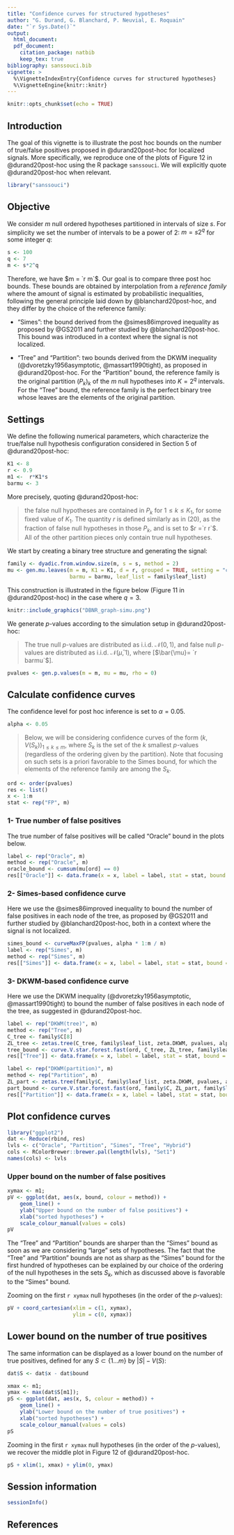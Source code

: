 ```yaml
---
title: "Confidence curves for structured hypotheses"
author: "G. Durand, G. Blanchard, P. Neuvial, E. Roquain"
date: "`r Sys.Date()`"
output:
  html_document:
  pdf_document: 
    citation_package: natbib
    keep_tex: true
bibliography: sanssouci.bib
vignette: >
  %\VignetteIndexEntry{Confidence curves for structured hypotheses}
  %\VignetteEngine{knitr::knitr}
---
```


```r
knitr::opts_chunk$set(echo = TRUE)
```

## Introduction

The goal of this vignette is to illustrate the post hoc bounds on the number of true/false positives proposed in @durand20post-hoc for localized signals. More specifically, we reproduce one of the plots of Figure 12 in @durand20post-hoc using the R package `sanssouci`. We will explicitly quote @durand20post-hoc when relevant.

```r
library("sanssouci")
```

## Objective

We consider $m$ null ordered hypotheses partitioned in intervals of size $s$. For simplicity we set the number of intervals to be a power of 2: $m = s 2^q$ for some integer $q$:

```r
s <- 100
q <- 7
m <- s*2^q
```

Therefore, we have $m = `r m`$. Our goal is to compare three post hoc bounds. These bounds are obtained by interpolation from a *reference family* where the amount of signal is estimated by probabilistic inequalities, following the general principle laid down by @blanchard20post-hoc, and they differ by the choice of the reference family:

- "Simes": the bound derived from the @simes86improved inequality as proposed by @GS2011 and further studied by @blanchard20post-hoc. This bound was introduced in a context where the signal is not localized.

- "Tree" and "Partition": two bounds derived from the DKWM inequality (@dvoretzky1956asymptotic, @massart1990tight), as proposed in @durand20post-hoc. For the "Partition" bound, the reference family is the original partition $(P_k)_k$ of the $m$ null hypotheses into $K=2^q$ intervals. For the "Tree" bound, the reference family is the perfect binary tree whose leaves are the elements of the original partition.

## Settings

We define the following numerical parameters, which characterize the true/false null hypothesis configuration considered in Section 5 of @durand20post-hoc:

```r
K1 <- 8
r <- 0.9
m1 <-  r*K1*s
barmu <- 3
```

More precisely, quoting @durand20post-hoc:

> the false null hypotheses are contained in $P_k$ for $1 \leq k \leq K_1$, for some fixed value of $K_1$. The quantity $r$ is defined similarly as in (20), as the fraction of false null hypotheses in those $P_k$, and is set to $r =`r r`$. All of the other partition pieces only contain true null hypotheses.

We start by creating a binary tree structure and generating the signal:

```r
family <- dyadic.from.window.size(m, s = s, method = 2)
mu <- gen.mu.leaves(m = m, K1 = K1, d = r, grouped = TRUE, setting = "const", 
                    barmu = barmu, leaf_list = family$leaf_list)
```

This construction is illustrated in the figure below (Figure 11 in @durand20post-hoc) in the case where $q=3$.

```r
knitr::include_graphics("DBNR_graph-simu.png")
```

We generate $p$-values according to the simulation setup in @durand20post-hoc:

> The true null $p$-values are distributed as i.i.d. $\mathcal{N}(0,1)$, and false null $p$-values are distributed as i.i.d. $\mathcal{N}(\bar{\mu}, 1)$, where [$\bar{\mu}= `r barmu`$].

```r
pvalues <- gen.p.values(m = m, mu = mu, rho = 0)
```

## Calculate confidence curves

The confidence level for post hoc inference is set to $\alpha = 0.05$.

```r
alpha <- 0.05
```

> Below, we will be considering confidence curves of the form $(k, V(S_k))_{1 \leq k \leq m}$, where $S_k$ is the set of the $k$ smallest $p$-values (regardless of the ordering given by the partition). Note that focusing on such sets is a priori favorable to the Simes bound, for which the elements of the reference family are among the $S_k$.

```r
ord <- order(pvalues)
res <- list()
x <- 1:m
stat <- rep("FP", m)
```


### 1- True number of false positives

The true number of false positives will be called "Oracle" bound in the plots below.

```r
label <- rep("Oracle", m)
method <- rep("Oracle", m)
oracle_bound <- cumsum(mu[ord] == 0)
res[["Oracle"]] <- data.frame(x = x, label = label, stat = stat, bound = oracle_bound, method = method)
```

### 2- Simes-based confidence curve

Here we use the @simes86improved inequality to bound the number of false positives in each node of the tree, as proposed by @GS2011 and further studied by @blanchard20post-hoc, both in a context where the signal is not localized. 

```r
simes_bound <- curveMaxFP(pvalues, alpha * 1:m / m)
label <- rep("Simes", m)
method <- rep("Simes", m)
res[["Simes"]] <- data.frame(x = x, label = label, stat = stat, bound = simes_bound, method = method)
```

### 3- DKWM-based confidence curve

Here we use the DKWM inequality (@dvoretzky1956asymptotic, @massart1990tight) to bound the number of false positives in each node of the tree, as suggested in @durand20post-hoc.

```r
label <- rep("DKWM(tree)", m)
method <- rep("Tree", m)
C_tree <- family$C[8]
ZL_tree <- zetas.tree(C_tree, family$leaf_list, zeta.DKWM, pvalues, alpha)
tree_bound <- curve.V.star.forest.fast(ord, C_tree, ZL_tree, family$leaf_list, pruning = TRUE)
res[["Tree"]] <- data.frame(x = x, label = label, stat = stat, bound = tree_bound, method = method)
```


```r
label <- rep("DKWM(partition)", m)
method <- rep("Partition", m)
ZL_part <- zetas.tree(family$C, family$leaf_list, zeta.DKWM, pvalues, alpha)
part_bound <- curve.V.star.forest.fast(ord, family$C, ZL_part, family$leaf_list, pruning = TRUE)
res[["Partition"]] <- data.frame(x = x, label = label, stat = stat, bound = part_bound, method = method)
```

## Plot confidence curves

```r
library("ggplot2")
dat <- Reduce(rbind, res)
lvls <- c("Oracle", "Partition", "Simes", "Tree", "Hybrid")
cols <- RColorBrewer::brewer.pal(length(lvls), "Set1")
names(cols) <- lvls
```

### Upper bound on the number of false positives

```r
xymax <- m1;
pV <- ggplot(dat, aes(x, bound, colour = method)) + 
    geom_line() +
    ylab("Upper bound on the number of false positives") +
    xlab("sorted hypotheses") +
    scale_colour_manual(values = cols)
pV
```

The "Tree" and "Partition" bounds are sharper than the "Simes" bound as soon as we are considering "large" sets of hypotheses.  The fact that the "Tree" and "Partition" bounds are not as sharp as the "Simes" bound for the first hundred of hypotheses can be explained by our choice of the ordering of the null hypotheses in the sets $S_k$, which as discussed above is favorable to the "Simes" bound.

Zooming on the first `r xymax` null hypotheses (in the order of the $p$-values):

```r
pV + coord_cartesian(xlim = c(1, xymax),
                     ylim = c(0, xymax))
```

## Lower bound on the number of true positives

The same information can be displayed as a lower bound on the number of true positives, defined for any $S \subset \{1 \dots m\}$ by $|S| - V(S)$:

```r
dat$S <- dat$x - dat$bound
```

```r
xmax <- m1;
ymax <- max(dat$S[m1]);
pS <- ggplot(dat, aes(x, S, colour = method)) + 
    geom_line() +
    ylab("Lower bound on the number of true positives") +
    xlab("sorted hypotheses") +
    scale_colour_manual(values = cols)
pS
```


Zooming in the first `r xymax` null hypotheses (in the order of the $p$-values), we recover the middle plot in Figure 12 of @durand20post-hoc.

```r
pS + xlim(1, xmax) + ylim(0, ymax)
```


## Session information

```r
sessionInfo()
```

## References